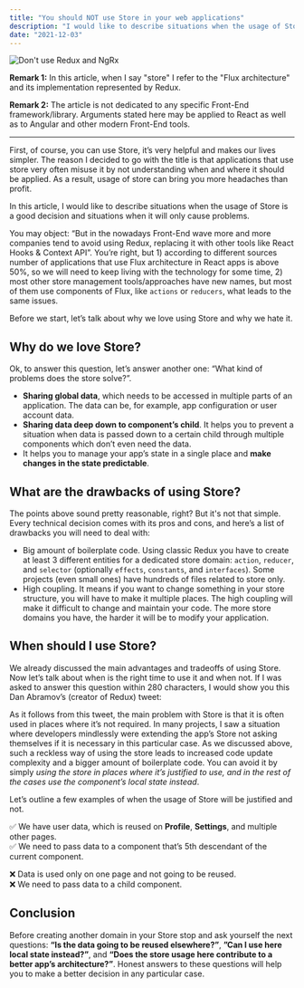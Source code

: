 ```yaml
---
title: "You should NOT use Store in your web applications"
description: "I would like to describe situations when the usage of Store is a good decision and situations when it will only cause problems"
date: "2021-12-03"
---
```


![Don't use Redux and NgRx](./hero.jpg)

**Remark 1:**
In this article, when I say "store" I refer to the "Flux architecture" and its implementation represented by Redux.

**Remark 2:**
The article is not dedicated to any specific Front-End framework/library. Arguments stated here may be applied to React as well as to Angular and other modern Front-End tools.

---

First, of course, you can use Store, it’s very helpful and makes our lives simpler. The reason I decided to go with the title is that applications that use store very often misuse it by not understanding when and where it should be applied. As a result, usage of store can bring you more headaches than profit.

In this article, I would like to describe situations when the usage of Store is a good decision and situations when it will only cause problems.

You may object: “But in the nowadays Front-End wave more and more companies tend to avoid using Redux, replacing it with other tools like React Hooks & Context API”. You’re right, but 1) according to different sources number of applications that use Flux architecture in React apps is above 50%, so we will need to keep living with the technology for some time, 2) most other store management tools/approaches have new names, but most of them use components of Flux, like `actions` or `reducers`, what leads to the same issues.

Before we start, let’s talk about why we love using Store and why we hate it.

## Why do we love Store?
Ok, to answer this question, let’s answer another one: “What kind of problems does the store solve?”.

* **Sharing global data**, which needs to be accessed in multiple parts of an application. The data can be, for example, app configuration or user account data.
* **Sharing data deep down to component’s child**. It helps you to prevent a situation when data is passed down to a certain child through multiple components which don’t even need the data.
* It helps you to manage your app’s state in a single place and **make changes in the state predictable**.

## What are the drawbacks of using Store?
The points above sound pretty reasonable, right? But it's not that simple. Every technical decision comes with its pros and cons, and here’s a list of drawbacks you will need to deal with:

* Big amount of boilerplate code. Using classic Redux you have to create at least 3 different entities for a dedicated store domain: `action`, `reducer`, and `selector` (optionally  `effects`, `constants`, and `interfaces`). Some projects (even small ones) have hundreds of files related to store only.
* High coupling. It means if you want to change something in your store structure, you will have to make it multiple places. The high coupling will make it difficult to change and maintain your code. The more store domains you have, the harder it will be to modify your application.

## When should I use Store?
We already discussed the main advantages and tradeoffs of using Store. Now let’s talk about when is the right time to use it and when not. If I was asked to answer this question within 280 characters, I would show you this Dan Abramov’s (creator of Redux) tweet:

<TwitterCard tweetId="1241756566048694272"></TwitterCard>

As it follows from this tweet, the main problem with Store is that it is often used in places where it’s not required. In many projects, I saw a situation where developers mindlessly were extending the app’s Store not asking themselves if it is necessary in this particular case. As we discussed above, such a reckless way of using the store leads to increased code update complexity and a bigger amount of boilerplate code. You can avoid it by simply *using the store in places where it’s justified to use, and in the rest of the cases use the component’s local state instead*.

Let’s outline a few examples of when the usage of Store will be justified and not.

✅ We have user data, which is reused on **Profile**, **Settings**, and multiple other pages.  
✅ We need to pass data to a component that’s 5th descendant of the current component.

❌ Data is used only on one page and not going to be reused.  
❌ We need to pass data to a child component.

## Conclusion
Before creating another domain in your Store stop and ask yourself the next questions: **“Is the data going to be reused elsewhere?”**, **”Can I use here local state instead?”**, and **“Does the store usage here contribute to a better app’s architecture?”**. Honest answers to these questions will help you to make a better decision in any particular case.
